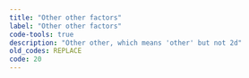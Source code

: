 ```yaml
---
title: "Other other factors"
label: "Other other factors"
code-tools: true
description: "Other other, which means 'other' but not 2d"
old_codes: REPLACE
code: 20
---
```


